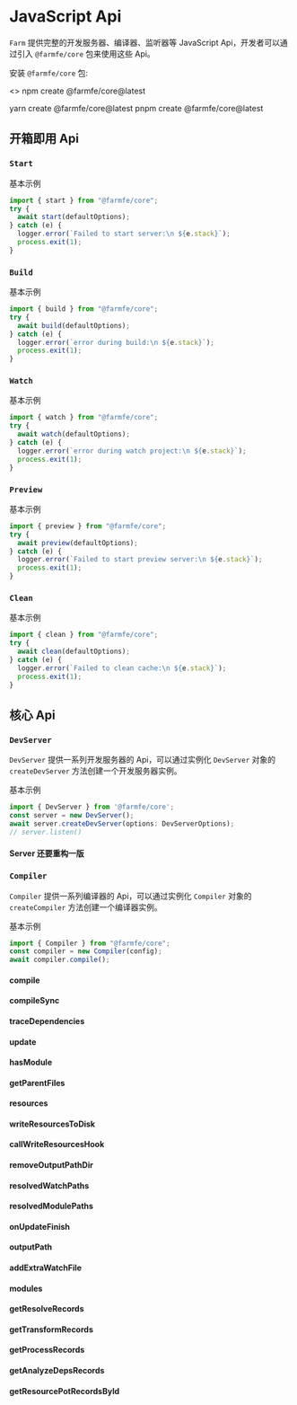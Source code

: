 
# JavaScript Api

`Farm` 提供完整的开发服务器、编译器、监听器等 JavaScript Api，开发者可以通过引入 `@farmfe/core` 包来使用这些 Api。

安装 `@farmfe/core` 包:

<>
    <Tabs>
          <TabItem value="npm" label="npm">
              <CodeBlock>npm create @farmfe/core@latest</CodeBlock>
              </TabItem>

  <TabItem value="yarn" label="yarn">
          <CodeBlock>yarn create @farmfe/core@latest</CodeBlock>
              </TabItem>
  <TabItem value="pnpm" label="pnpm">
          <CodeBlock>pnpm create @farmfe/core@latest</CodeBlock>
              </TabItem>
          </Tabs>
</>

## 开箱即用 Api

### `Start`

基本示例

```javascript
import { start } from "@farmfe/core";
try {
  await start(defaultOptions);
} catch (e) {
  logger.error(`Failed to start server:\n ${e.stack}`);
  process.exit(1);
}
```

### `Build`

基本示例

```javascript
import { build } from "@farmfe/core";
try {
  await build(defaultOptions);
} catch (e) {
  logger.error(`error during build:\n ${e.stack}`);
  process.exit(1);
}
```

### `Watch`

基本示例

```javascript
import { watch } from "@farmfe/core";
try {
  await watch(defaultOptions);
} catch (e) {
  logger.error(`error during watch project:\n ${e.stack}`);
  process.exit(1);
}
```

### `Preview`

基本示例

```javascript
import { preview } from "@farmfe/core";
try {
  await preview(defaultOptions);
} catch (e) {
  logger.error(`Failed to start preview server:\n ${e.stack}`);
  process.exit(1);
}
```

### `Clean`

基本示例

```javascript
import { clean } from "@farmfe/core";
try {
  await clean(defaultOptions);
} catch (e) {
  logger.error(`Failed to clean cache:\n ${e.stack}`);
  process.exit(1);
}
```

## 核心 Api

### `DevServer`

`DevServer` 提供一系列开发服务器的 Api，可以通过实例化 `DevServer` 对象的 `createDevServer` 方法创建一个开发服务器实例。

基本示例

```javascript
import { DevServer } from '@farmfe/core';
const server = new DevServer();
await server.createDevServer(options: DevServerOptions);
// server.listen()
```

#### Server 还要重构一版

### `Compiler`

`Compiler` 提供一系列编译器的 Api，可以通过实例化 `Compiler` 对象的 `createCompiler` 方法创建一个编译器实例。

基本示例

```javascript
import { Compiler } from "@farmfe/core";
const compiler = new Compiler(config);
await compiler.compile();
```

#### compile

#### compileSync

#### traceDependencies

#### update

#### hasModule

#### getParentFiles

#### resources

#### writeResourcesToDisk

#### callWriteResourcesHook

#### removeOutputPathDir

#### resolvedWatchPaths

#### resolvedModulePaths

#### onUpdateFinish

#### outputPath

#### addExtraWatchFile

#### modules

#### getResolveRecords

#### getTransformRecords

#### getProcessRecords

#### getAnalyzeDepsRecords

#### getResourcePotRecordsById
